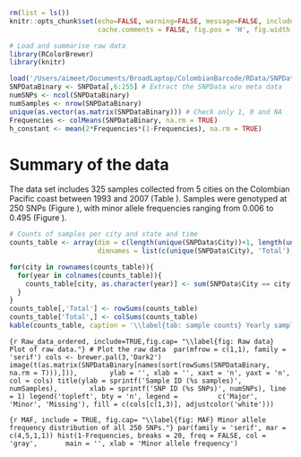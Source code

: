 
```r
rm(list = ls())
knitr::opts_chunk$set(echo=FALSE, warning=FALSE, message=FALSE, include=FALSE, cache=TRUE, 
                      cache.comments = FALSE, fig.pos = 'H', fig.width = 7, dev = 'png', dpi = 300)

# Load and summarise raw data 
library(RColorBrewer)
library(knitr)

load('/Users/aimeet/Documents/BroadLaptop/ColombianBarcode/RData/SNPData.RData') 
SNPDataBinary <- SNPData[,6:255] # Extract the SNPData w/o meta data
numSNPs <- ncol(SNPDataBinary)
numSamples <- nrow(SNPDataBinary)
unique(as.vector(as.matrix(SNPDataBinary))) # Check only 1, 0 and NA
Frequencies <- colMeans(SNPDataBinary, na.rm = TRUE)
h_constant <- mean(2*Frequencies*(1-Frequencies), na.rm = TRUE)
```

# Summary of the data 

The data set includes 325 samples collected from 5 cities on the Colombian Pacific coast between 1993 and 2007 (Table \ref{tab: sample counts}). Samples were genotyped at 250 SNPs (Figure \ref{fig: Raw data}), with minor allele frequencies ranging from 0.006 to  0.495 (Figure \ref{fig: MAF}). 

```r
# Counts of samples per city and state and time
counts_table <- array(dim = c(length(unique(SNPData$City))+1, length(unique(SNPData$Year))+1), 
                      dimnames = list(c(unique(SNPData$City), 'Total'), c(sort(unique(SNPData$Year)), 'Total')))

for(city in rownames(counts_table)){
  for(year in colnames(counts_table)){
    counts_table[city, as.character(year)] <- sum(SNPData$City == city & SNPData$Year == year)
  }
}
counts_table[,'Total'] <- rowSums(counts_table)
counts_table['Total',] <- colSums(counts_table)
kable(counts_table, caption = '\\label{tab: sample counts} Yearly sample counts per city')
```

```{r Raw_data_ordered, include=TRUE,fig.cap= "\\label{fig: Raw data} Plot of raw data."}
# Plot the raw data 
par(mfrow = c(1,1), family = 'serif')
cols <- brewer.pal(3,'Dark2')
image(t(as.matrix(SNPDataBinary[names(sort(rowSums(SNPDataBinary, na.rm = T))),])), 
      ylab = '', xlab = '', xaxt = 'n', yaxt = 'n', col = cols)
title(ylab = sprintf('Sample ID (%s samples)', numSamples), 
      xlab = sprintf('SNP ID (%s SNPs)', numSNPs), line = 1)
legend('topleft', bty = 'n', legend =
         c('Major', 'Minor', 'Missing'), fill = c(cols[c(1,3)], adjustcolor('white')))
```

```{r MAF, include = TRUE, fig.cap= "\\label{fig: MAF} Minor allele frequency distribution of all 250 SNPs."}
par(family = 'serif', mar = c(4,5,1,1))
hist(1-Frequencies, breaks = 20, freq = FALSE, col = 'gray', 
     main = '', xlab = 'Minor allele frequency')
```
